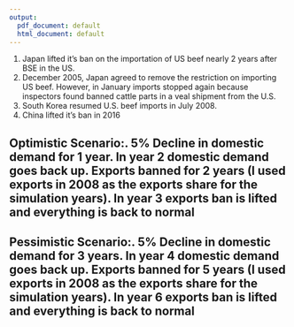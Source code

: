 ```yaml
---
output:
  pdf_document: default
  html_document: default
---
```


1. Japan lifted it's ban on the importation of US beef nearly 2 years after BSE in the US.
2. December 2005, Japan agreed to remove the restriction on importing US beef. However, in January imports stopped again because inspectors found banned cattle parts in a veal shipment from the U.S.
3. South Korea resumed U.S. beef imports in July 2008. 
4. China lifted it's ban in 2016


## Optimistic Scenario:\newline
1. 5% Decline in domestic demand for 1 year\newline
2. In year 2 domestic demand goes back up\newline
3. Exports banned for 2 years (I used exports in 2008 as the exports share for the simulation years)\newline
4. In year 3 exports ban is lifted and everything is back to normal


\begin{figure}
\caption{Fed cattle price changes(dollar/Lb)}
  \includegraphics[width=1.1\linewidth]{fmdSimulationPlots/fedCattlePrices-Optimistic.jpeg}
\end{figure}

\begin{figure}
\caption{Cull cow price changes(dollar/Lb)}
  \includegraphics[width=1.1\linewidth]{fmdSimulationPlots/cullCowPrices-Optimistic.jpeg}
\end{figure}


\begin{figure}
\caption{Stock changes (in in 1000 head)}
  \includegraphics[width=1.1\linewidth]{fmdSimulationPlots/stockEvolution-Optimistic.jpeg}
\end{figure}



\newpage

## Pessimistic Scenario:\newline
1. 5% Decline in domestic demand for 3 years\newline
2. In year 4 domestic demand goes back up\newline
3. Exports banned for 5 years (I used exports in 2008 as the exports share for the simulation years)\newline
4. In year 6 exports ban is lifted and everything is back to normal

\begin{figure}
\caption{Fed cattle price changes(dollar/Lb)}
  \includegraphics[width=1.1\linewidth]{fmdSimulationPlots/fedCattlePrices-Pessimistic.jpeg}
\end{figure}

\begin{figure}
\caption{Cull cow price changes(dollar/Lb)}
  \includegraphics[width=1.1\linewidth]{fmdSimulationPlots/cullCowPrices-Pessimistic.jpeg}
\end{figure}


\begin{figure}
\caption{Stock changes (in 1000 head)}
  \includegraphics[width=1.1\linewidth]{fmdSimulationPlots/stockEvolution-Pessimistic.jpeg}
\end{figure}



